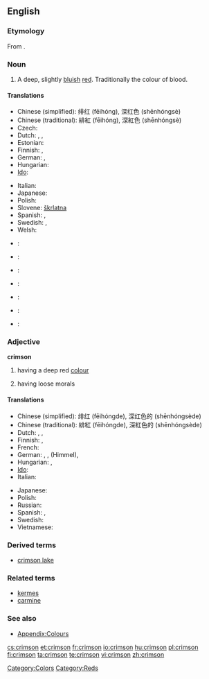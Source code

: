 {{wikipedia|dab=Crimson (disambiguation)|Crimson}}
==English==

===Etymology===
From {{etyl|fa}} {{fa-Arab|[[قرمز]]}}.

===Noun===
{{wikipedia}}
{{en-noun}}

# A deep, slightly [[blue|bluish]] [[red]]. Traditionally the colour of blood.
#: {{colour panel|DC143C}}

====Translations====
{{trans-top|colour}}
* Chinese (simplified): 绯红 (fēihóng), 深红色 (shēnhóngsè)
* Chinese (traditional): 緋紅 (fēihóng), 深紅色 (shēnhóngsè)
* Czech: {{t-|cs|karmínový}}
* Dutch: {{t+|nl|karmijnrood|n}}, {{t|nl|helrood|n}}, {{t|nl|dieprood|n}}
* Estonian: {{t-|et|karmiinpunane}}
* Finnish: {{t-|fi|verenpunainen}}, {{t-|fi|karmiininpunainen}}
* German: {{t|de|Purpur|n}}, {{t|de|Purpurrot|n}}
* Hungarian: {{t+|hu|karmazsin}}
* [[Ido]]: {{t+|io|karmezino|xs=Ido}}
{{trans-mid}}
* Italian: {{t+|it|cremisi}} {{inv}}
* Japanese: {{t|ja|深紅色|tr=しんくしょく, shinkushoku|sc=Jpan}}
* Polish: {{t+|pl|karmazyn}}
* Slovene: [[škrlatna]]
* Spanish: {{t-|es|carmín}}, {{t-|es|carmesí}}
* Swedish: {{t+|sv|karmosinröd}}, {{t-|sv|karmosin}}
* Welsh: {{t-|cy|rhudd|xs=Welsh}}
{{trans-bottom}}

{{checktrans-top}}
<!--Remove this section once all of the translations below have been moved into the tables above.-->
* {{ttbc|Catalan}}: {{t-|ca|carmesí}}
* {{ttbc|Hebrew}}: {{t+|he|ארגמן|sc=Hebr}}
* {{ttbc|Japanese}}: {{t-|ja|クリムゾン|sc=Jpan}}
* {{ttbc|Korean}}: {{t-|ko|심홍색|sc=Hang}}
{{trans-mid}}
* {{ttbc|Persian}}: {{t-|fa|زرشکی|xs=Persian}}
* {{ttbc|Portuguese}}: {{t-|pt|carmesim}}
* {{ttbc|Serbian}}: {{t-|sr|гримизна боја|sc=Cyrl}}
{{trans-bottom}}

===Adjective===
'''crimson'''

# {{colour}} having a deep red [[color|colour]]
# having loose morals

====Translations====
{{trans-top|colour}}
* Chinese (simplified): 绯红 (fēihóngde), 深红色的 (shēnhóngsède)
* Chinese (traditional): 緋紅 (fēihóngde), 深紅色的 (shēnhóngsède)
* Dutch: {{t+|nl|karmijnrood}}, {{t|nl|helrood}}, {{t|nl|dieprood}}
* Finnish: {{t-|fi|verenpunainen}}, {{t-|fi|karmiininpunainen}}
* French: {{t+|fr|cramoisi}}
* German: {{t|de|purpurn}}, {{t|de|purpurrot}}, {{t+|de|blutrot}} (Himmel), {{t|de|dunkelrot}}
* Hungarian: {{t+|hu|karmazsin}}, {{t|hu|karmazsinvörös}}
* [[Ido]]: {{t+|io|karmezina|xs=Ido}}
* Italian: {{t+|it|cremisi}} {{inv}}
{{trans-mid}}
* Japanese: {{t|ja|深紅色|tr=しんくしょくの, shinkushoku no|sc=Jpan}}
* Polish: {{t+|pl|karmazyn}}
* Russian: {{t|ru|пурпурный|sc=Cyrl}}
* Spanish: {{t|es|carmín}}, {{t|es|carmesí}}
* Swedish: {{t+|sv|karmosinröd}}
* Vietnamese: {{t-|vi|đỏ thắm|xs=Vietnamese}}
{{trans-bottom}}

{{trans-top|having loose morals}}
{{trans-mid}}
{{trans-bottom}}

===Derived terms===
* [[crimson lake]]

===Related terms===
* [[kermes]]
* [[carmine]]

===See also===
* [[Appendix:Colours]]

[[Category:Colors]]
[[Category:Reds]]

[[cs:crimson]]
[[et:crimson]]
[[fr:crimson]]
[[io:crimson]]
[[hu:crimson]]
[[pl:crimson]]
[[fi:crimson]]
[[ta:crimson]]
[[te:crimson]]
[[vi:crimson]]
[[zh:crimson]]